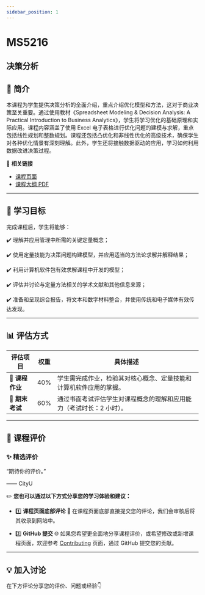 ```yaml
---
sidebar_position: 1
---
```


# MS5216
## 决策分析

## **📘 简介**
本课程为学生提供决策分析的全面介绍，重点介绍优化模型和方法，这对于商业决策至关重要。通过使用教材《Spreadsheet Modeling & Decision Analysis: A Practical Introduction to Business Analytics》，学生将学习优化的基础原理和实际应用。课程内容涵盖了使用 Excel 电子表格进行优化问题的建模与求解，重点包括线性规划和整数规划。课程还包括凸优化和非线性优化的高级技术，确保学生对各种优化情景有深刻理解。此外，学生还将接触数据驱动的应用，学习如何利用数据改进决策过程。

🔗 **相关链接**
- [课程页面](https://www.cityu.edu.hk/catalogue/pg/202425/course/MS5216.htm)
- [课程大纲 PDF](https://www.cityu.edu.hk/catalogue/pg/202425/course/MS5216.pdf)

---

## **🎯 学习目标**

完成课程后，学生将能够：

✔️ 理解并应用管理中所需的关键定量概念；

✔️ 使用定量技能为决策问题构建模型，并应用适当的方法论求解并解释结果；

✔️ 利用计算机软件包有效求解课程中开发的模型；

✔️ 评估并讨论与定量方法相关的学术文献和其他信息来源；

✔️ 准备和呈现综合报告，将文本和数字材料整合，并使用传统和电子媒体有效传达发现。

---

## **📊 评估方式**

| **评估项目**          | **权重** | **具体描述**                                                                                       |
|----------------------|---------|---------------------------------------------------------------------------------------------------|
| **📄 课程作业**       | 40%     | 学生需完成作业，检验其对核心概念、定量技能和计算机软件应用的掌握。                                  |
| **📝 期末考试**       | 60%     | 通过书面考试评估学生对课程概念的理解和应用能力（考试时长：2 小时）。                              |

---

## **💬 课程评价**

### ✨ **精选评价**
<div className={commentStyles.commentBox}>
    <p className={commentStyles.commentText}>
        “期待你的评价。”
    </p>
    <p className={commentStyles.commentAuthor}>—— CityU</p>
</div>

✏️ **您也可以通过以下方式分享您的学习体验和建议：**

- 1️⃣ **课程页面底部评论**
💬 在课程页面底部直接提交您的评论，我们会审核后将其收录到网站中。

- 2️⃣ **GitHub 提交**
🌐 如果您希望更全面地分享课程评价，或希望修改或新增课程页面，欢迎参考 [Contributing](/contributing) 页面，通过 GitHub 提交您的贡献。



---

## **💡 加入讨论**

在下方评论分享您的评价、问题或经验👇
<Utterances />
